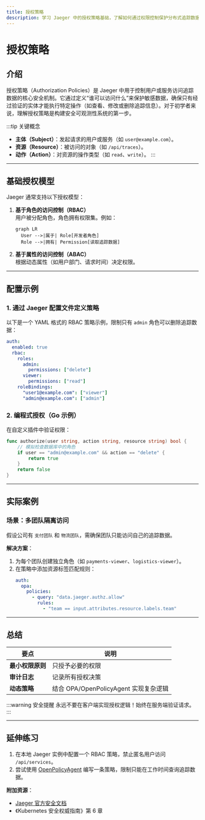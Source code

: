 ```yaml
---
title: 授权策略
description: 学习 Jaeger 中的授权策略基础，了解如何通过权限控制保护分布式追踪数据。
---
```


# 授权策略

## 介绍

授权策略（Authorization Policies）是 Jaeger 中用于控制用户或服务访问追踪数据的核心安全机制。它通过定义“谁可以访问什么”来保护敏感数据，确保只有经过验证的实体才能执行特定操作（如查看、修改或删除追踪信息）。对于初学者来说，理解授权策略是构建安全可观测性系统的第一步。

:::tip 关键概念
- **主体（Subject）**：发起请求的用户或服务（如 `user@example.com`）。
- **资源（Resource）**：被访问的对象（如 `/api/traces`）。
- **动作（Action）**：对资源的操作类型（如 `read`、`write`）。
:::

---

## 基础授权模型

Jaeger 通常支持以下授权模型：

1. **基于角色的访问控制（RBAC）**  
   用户被分配角色，角色拥有权限集。例如：
   ```mermaid
   graph LR
     User -->|属于| Role[开发者角色]
     Role -->|拥有| Permission[读取追踪数据]
   ```

2. **基于属性的访问控制（ABAC）**  
   根据动态属性（如用户部门、请求时间）决定权限。

---

## 配置示例

### 1. 通过 Jaeger 配置文件定义策略

以下是一个 YAML 格式的 RBAC 策略示例，限制只有 `admin` 角色可以删除追踪数据：

```yaml
auth:
  enabled: true
  rbac:
    roles:
      admin:
        permissions: ["delete"]
      viewer:
        permissions: ["read"]
    roleBindings:
      "user1@example.com": ["viewer"]
      "admin@example.com": ["admin"]
```

### 2. 编程式授权（Go 示例）

在自定义插件中验证权限：
```go
func authorize(user string, action string, resource string) bool {
    // 模拟检查数据库中的角色
    if user == "admin@example.com" && action == "delete" {
        return true
    }
    return false
}
```

---

## 实际案例

### 场景：多团队隔离访问
假设公司有 `支付团队` 和 `物流团队`，需确保团队只能访问自己的追踪数据。

**解决方案**：  
1. 为每个团队创建独立角色（如 `payments-viewer`、`logistics-viewer`）。
2. 在策略中添加资源标签匹配规则：
   ```yaml
   auth:
     opa:
       policies:
         - query: "data.jaeger.authz.allow"
           rules:
             - "team == input.attributes.resource.labels.team"
   ```

---

## 总结

| 要点 | 说明 |
|------|------|
| **最小权限原则** | 只授予必要的权限 |
| **审计日志** | 记录所有授权决策 |
| **动态策略** | 结合 OPA/OpenPolicyAgent 实现复杂逻辑 |

:::warning 安全提醒
永远不要在客户端实现授权逻辑！始终在服务端验证请求。
:::

---

## 延伸练习

1. 在本地 Jaeger 实例中配置一个 RBAC 策略，禁止匿名用户访问 `/api/services`。
2. 尝试使用 [OpenPolicyAgent](https://www.openpolicyagent.org/) 编写一条策略，限制只能在工作时间查询追踪数据。

**附加资源**：  
- [Jaeger 官方安全文档](https://www.jaegertracing.io/docs/latest/security/)
- 《Kubernetes 安全权威指南》第 6 章